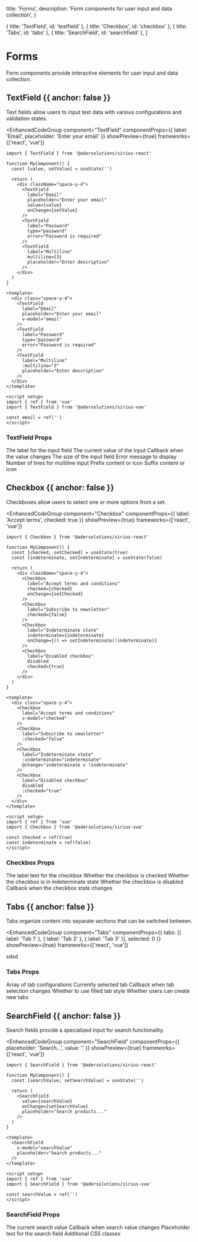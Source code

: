 
  title: 'Forms',
  description: 'Form components for user input and data collection',
}

  { title: 'TextField', id: 'textfield' },
  { title: 'Checkbox', id: 'checkbox' },
  { title: 'Tabs', id: 'tabs' },
  { title: 'SearchField', id: 'searchfield' },
]

<ComponentPreviewProvider defaultFramework="react">

# Forms

Form components provide interactive elements for user input and data collection.

## TextField {{ anchor: false }}

Text fields allow users to input text data with various configurations and validation states.

<EnhancedCodeGroup 
  component="TextField" 
  componentProps={{ label: 'Email', placeholder: 'Enter your email' }}
  showPreview={true}
  frameworks={['react', 'vue']}
>

```tsx {{ title: 'React' }}
import { TextField } from '@adersolutions/sirius-react'

function MyComponent() {
  const [value, setValue] = useState('')
  
  return (
    <div className="space-y-4">
      <TextField 
        label="Email" 
        placeholder="Enter your email"
        value={value}
        onChange={setValue}
      />
      <TextField 
        label="Password" 
        type="password"
        error="Password is required"
      />
      <TextField 
        label="Multiline" 
        multiline={3}
        placeholder="Enter description"
      />
    </div>
  )
}
```

```vue {{ title: 'Vue' }}
<template>
  <div class="space-y-4">
    <TextField 
      label="Email" 
      placeholder="Enter your email"
      v-model="email"
    />
    <TextField 
      label="Password" 
      type="password"
      error="Password is required"
    />
    <TextField 
      label="Multiline" 
      :multiline="3"
      placeholder="Enter description"
    />
  </div>
</template>

<script setup>
import { ref } from 'vue'
import { TextField } from '@adersolutions/sirius-vue'

const email = ref('')
</script>
```

</EnhancedCodeGroup>

### TextField Props

<Properties>
  <Property name="label" type="string | ReactNode">
    The label for the input field
  </Property>
  <Property name="value" type="string">
    The current value of the input
  </Property>
  <Property name="onChange" type="(value: string) => void">
    Callback when the value changes
  </Property>
  <Property name="size" type="'sm' | 'md' | 'lg'">
    The size of the input field
  </Property>
  <Property name="error" type="string">
    Error message to display
  </Property>
  <Property name="multiline" type="1 | 2 | 3 | 4 | 5 | 6 | 7 | 8 | 9 | 10">
    Number of lines for multiline input
  </Property>
  <Property name="prefix" type="string | IconType">
    Prefix content or icon
  </Property>
  <Property name="suffix" type="string | IconType">
    Suffix content or icon
  </Property>
</Properties>

## Checkbox {{ anchor: false }}

Checkboxes allow users to select one or more options from a set.

<EnhancedCodeGroup 
  component="Checkbox" 
  componentProps={{ label: 'Accept terms', checked: true }}
  showPreview={true}
  frameworks={['react', 'vue']}
>

```tsx {{ title: 'React' }}
import { Checkbox } from '@adersolutions/sirius-react'

function MyComponent() {
  const [checked, setChecked] = useState(true)
  const [indeterminate, setIndeterminate] = useState(false)
  
  return (
    <div className="space-y-4">
      <Checkbox 
        label="Accept terms and conditions"
        checked={checked}
        onChange={setChecked}
      />
      <Checkbox 
        label="Subscribe to newsletter"
        checked={false}
      />
      <Checkbox 
        label="Indeterminate state"
        indeterminate={indeterminate}
        onChange={() => setIndeterminate(!indeterminate)}
      />
      <Checkbox 
        label="Disabled checkbox"
        disabled
        checked={true}
      />
    </div>
  )
}
```

```vue {{ title: 'Vue' }}
<template>
  <div class="space-y-4">
    <Checkbox 
      label="Accept terms and conditions"
      v-model="checked"
    />
    <Checkbox 
      label="Subscribe to newsletter"
      :checked="false"
    />
    <Checkbox 
      label="Indeterminate state"
      :indeterminate="indeterminate"
      @change="indeterminate = !indeterminate"
    />
    <Checkbox 
      label="Disabled checkbox"
      disabled
      :checked="true"
    />
  </div>
</template>

<script setup>
import { ref } from 'vue'
import { Checkbox } from '@adersolutions/sirius-vue'

const checked = ref(true)
const indeterminate = ref(false)
</script>
```

</EnhancedCodeGroup>

### Checkbox Props

<Properties>
  <Property name="label" type="string">
    The label text for the checkbox
  </Property>
  <Property name="checked" type="boolean">
    Whether the checkbox is checked
  </Property>
  <Property name="indeterminate" type="boolean">
    Whether the checkbox is in indeterminate state
  </Property>
  <Property name="disabled" type="boolean">
    Whether the checkbox is disabled
  </Property>
  <Property name="onChange" type="(value: boolean, e?: ChangeEvent) => void">
    Callback when the checkbox state changes
  </Property>
</Properties>

## Tabs {{ anchor: false }}

Tabs organize content into separate sections that can be switched between.

<EnhancedCodeGroup 
  component="Tabs" 
  componentProps={{ tabs: [{ label: 'Tab 1' }, { label: 'Tab 2' }, { label: 'Tab 3' }], selected: 0 }}
  showPreview={true}
  frameworks={['react', 'vue']}
>
sdsd

</EnhancedCodeGroup>

### Tabs Props

<Properties>
  <Property name="tabs" type="TabsProps[]">
    Array of tab configurations
  </Property>
  <Property name="selected" type="string | number">
    Currently selected tab
  </Property>
  <Property name="onChange" type="(index: number, tab: TabsProps) => void">
    Callback when tab selection changes
  </Property>
  <Property name="filled" type="boolean">
    Whether to use filled tab style
  </Property>
  <Property name="canCreateTab" type="boolean">
    Whether users can create new tabs
  </Property>
</Properties>

## SearchField {{ anchor: false }}

Search fields provide a specialized input for search functionality.

<EnhancedCodeGroup 
  component="SearchField" 
  componentProps={{ placeholder: 'Search...', value: '' }}
  showPreview={true}
  frameworks={['react', 'vue']}
>

```tsx {{ title: 'React' }}
import { SearchField } from '@adersolutions/sirius-react'

function MyComponent() {
  const [searchValue, setSearchValue] = useState('')
  
  return (
    <SearchField 
      value={searchValue}
      onChange={setSearchValue}
      placeholder="Search products..."
    />
  )
}
```

```vue {{ title: 'Vue' }}
<template>
  <SearchField 
    v-model="searchValue"
    placeholder="Search products..."
  />
</template>

<script setup>
import { ref } from 'vue'
import { SearchField } from '@adersolutions/sirius-vue'

const searchValue = ref('')
</script>
```

</EnhancedCodeGroup>

### SearchField Props

<Properties>
  <Property name="value" type="string">
    The current search value
  </Property>
  <Property name="onChange" type="(value: string) => void">
    Callback when search value changes
  </Property>
  <Property name="placeholder" type="string">
    Placeholder text for the search field
  </Property>
  <Property name="className" type="string">
    Additional CSS classes
  </Property>
</Properties>

</ComponentPreviewProvider>

